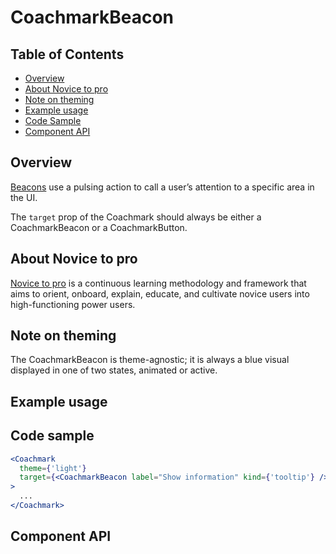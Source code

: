 
# CoachmarkBeacon

## Table of Contents

- [Overview](#overview)
- [About Novice to pro](#about-novice-to-pro)
- [Note on theming](#note-on-theming)
- [Example usage](#example-usage)
- [Code Sample](#code-sample)
- [Component API](#component-api)

## Overview

[Beacons](https://pages.github.ibm.com/cdai-design/pal/components/onboarding/coachmark/usage#tooltip)
use a pulsing action to call a user’s attention to a specific area in the UI.

The `target` prop of the Coachmark should always be either a CoachmarkBeacon or
a CoachmarkButton.

## About Novice to pro

[Novice to pro](https://pages.github.ibm.com/security/security-design/department/end-to-end-experiences/novice-to-pro/overview/)
is a continuous learning methodology and framework that aims to orient, onboard,
explain, educate, and cultivate novice users into high-functioning power users.

## Note on theming

The CoachmarkBeacon is theme-agnostic; it is always a blue visual displayed in
one of two states, animated or active.

## Example usage

<Canvas className="coachmarkExample" withSource="none">
  <div className="CoachmarkBaseExampleUsage">
    <Story of={CoachmarkBeaconStories.coachmarkBeacon} />
  </div>
</Canvas>

## Code sample

```jsx
<Coachmark
  theme={'light'}
  target={<CoachmarkBeacon label="Show information" kind={'tooltip'} />}
>
  ...
</Coachmark>
```

## Component API

<ArgsTable />
